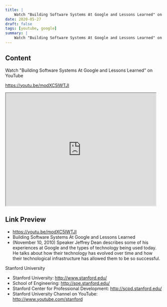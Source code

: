 ```yaml
---
title: |
    Watch "Building Software Systems At Google and Lessons Learned" on YouTube
date: 2020-05-27
draft: false
tags: [youtube, google]
summary: |
    Watch "Building Software Systems At Google and Lessons Learned" on YouTube
---
```


## Content

Watch "Building Software Systems At Google and Lessons Learned" on YouTube

https://youtu.be/modXC5IWTJI


<iframe
    width="480"
    height="360"
    src="https://www.youtube.com/embed/modXC5IWTJI"
    title="Building Software Systems At Google and Lessons Learned"
    allow="accelerometer; autoplay; clipboard-write; encrypted-media; gyroscope; picture-in-picture; web-share"
    allowFullscreen
    >
</iframe>

## Link Preview

- https://youtu.be/modXC5IWTJI
- Building Software Systems At Google and Lessons Learned
- (November 10, 2010) Speaker Jeffrey Dean describes some of his experiences at Google and the types of technology being used today. He talks about how their technology has evolved over time and how their technological infrastructure has allowed them to be so successful.

Stanford University

- Stanford University: http://www.stanford.edu/
- School of Engineering: http://soe.stanford.edu/
- Stanford Center for Professional Development: http://scpd.stanford.edu/
- Stanford University Channel on YouTube: http://www.youtube.com/stanford
